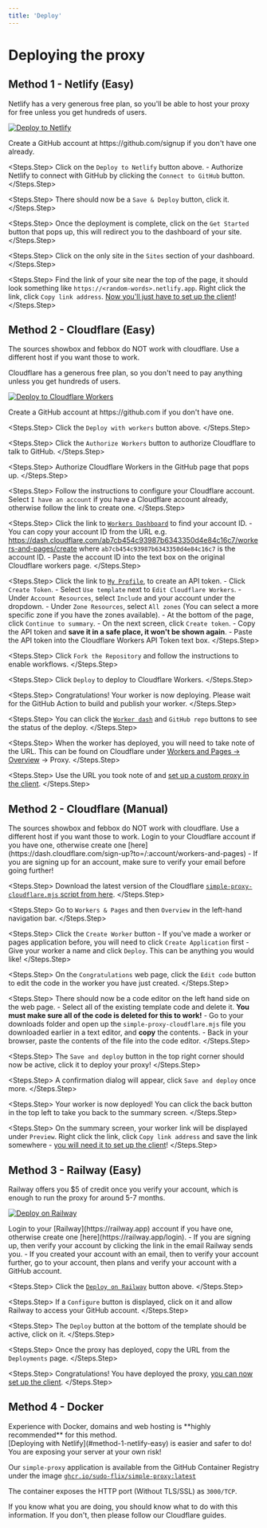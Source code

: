 ```yaml
---
title: 'Deploy'
---
```


# Deploying the proxy

## Method 1 - Netlify (Easy)

Netlify has a very generous free plan, so you'll be able to host your proxy for free unless you get hundreds of users.

[![Deploy to Netlify](https://www.netlify.com/img/deploy/button.svg)](https://app.netlify.com/start/deploy?repository=https://github.com/sussy-code/simple-proxy)

<Steps>
   <Steps.Step>
     Create a GitHub account at https://github.com/signup if you don't have one already.
   </Steps.Step>

   <Steps.Step>
    Click on the `Deploy to Netlify` button above.
       - Authorize Netlify to connect with GitHub by clicking the `Connect to GitHub` button.
   </Steps.Step>

   <Steps.Step>
     There should now be a `Save & Deploy` button, click it.
   </Steps.Step>

   <Steps.Step>
     Once the deployment is complete, click on the `Get Started` button that pops up, this will redirect you to the dashboard of your site.
   </Steps.Step>

   <Steps.Step>
     Click on the only site in the `Sites` section of your dashboard.
   </Steps.Step>

   <Steps.Step>
     Find the link of your site near the top of the page, it should look something like `https://<random-words>.netlify.app`. Right click the link, click `Copy link address`. [Now you'll just have to set up the client](../extra/streaming.mdx#method-1-self-hosted-proxy)!
   </Steps.Step>
</Steps>

## Method 2 - Cloudflare (Easy)

<Warning>
The sources showbox and febbox do NOT work with cloudflare. Use a different host if you want those to work.
</Warning>

Cloudflare has a generous free plan, so you don't need to pay anything unless you get hundreds of users.

[![Deploy to Cloudflare Workers](https://deploy.workers.cloudflare.com/button)](https://deploy.workers.cloudflare.com/?url=https://github.com/sussy-code/simple-proxy)

<Steps>
  <Steps.Step>
    Create a GitHub account at https://github.com if you don't have one.
  </Steps.Step>
  
  <Steps.Step>
    Click the `Deploy with workers` button above.
  </Steps.Step>
  
  <Steps.Step>
    Click the `Authorize Workers` button to authorize Cloudflare to talk to GitHub.
  </Steps.Step>
  
  <Steps.Step>
    Authorize Cloudflare Workers in the GitHub page that pops up.
  </Steps.Step>
  
  <Steps.Step>
    Follow the instructions to configure your Cloudflare account. Select `I have an account` if you have a Cloudflare account already, otherwise follow the link to create one.
  </Steps.Step>
  
  <Steps.Step>
    Click the link to [`Workers Dashboard`](https://dash.cloudflare.com/sign-up?to=/:account/workers-and-pages) to find your account ID.
     - You can copy your account ID from the URL e.g. https://dash.cloudflare.com/ab7cb454c93987b6343350d4e84c16c7/workers-and-pages/create where `ab7cb454c93987b6343350d4e84c16c7` is the account ID.
     - Paste the account ID into the text box on the original Cloudflare workers page.
  </Steps.Step>
  
  <Steps.Step>
    Click the link to [`My Profile`](https://dash.cloudflare.com/profile/api-tokens), to create an API token.
     - Click `Create Token`.
     - Select `Use template` next to `Edit Cloudflare Workers`.
     - Under `Account Resources`, select `Include` and your account under the dropdown.
     - Under `Zone Resources`, select `All zones` (You can select a more specific zone if you have the zones available).
     - At the bottom of the page, click `Continue to summary`.
     - On the next screen, click `Create token`.
     - Copy the API token and **save it in a safe place, it won't be shown again**.
     - Paste the API token into the Cloudflare Workers API Token text box.
  </Steps.Step>
  
  <Steps.Step>
    Click `Fork the Repository` and follow the instructions to enable workflows.
  </Steps.Step>
  
  <Steps.Step>
    Click `Deploy` to deploy to Cloudflare Workers.
  </Steps.Step>
  
  <Steps.Step>
    Congratulations! Your worker is now deploying. Please wait for the GitHub Action to build and publish your worker.
  </Steps.Step>
  
  <Steps.Step>
    You can click the [`Worker dash`](https://dash.cloudflare.com/sign-up?to=/:account/workers-and-pages) and `GitHub repo` buttons to see the status of the deploy.
  </Steps.Step>
  
  <Steps.Step>
    When the worker has deployed, you will need to take note of the URL. This can be found on Cloudflare under [Workers and Pages -> Overview](https://dash.cloudflare.com/sign-up?to=/:account/workers-and-pages) -> Proxy.
  </Steps.Step>
  
  <Steps.Step>
    Use the URL you took note of and [set up a custom proxy in the client](../extra/streaming.mdx#method-1-self-hosted-proxy).
  </Steps.Step>
</Steps>

## Method 2 - Cloudflare (Manual)

<Warning>
The sources showbox and febbox do NOT work with cloudflare. Use a different host if you want those to work.
</Warning>

<Steps>
  <Steps.Step>
    Login to your Cloudflare account if you have one, otherwise create one [here](https://dash.cloudflare.com/sign-up?to=/:account/workers-and-pages)
     - If you are signing up for an account, make sure to verify your email before going further!
  </Steps.Step>
  
  <Steps.Step>
    Download the latest version of the Cloudflare [`simple-proxy-cloudflare.mjs` script from here](https://github.com/sussy-code/simple-proxy/releases/latest/download/simple-proxy-cloudflare.mjs).
  </Steps.Step>
  
  <Steps.Step>
    Go to `Workers & Pages` and then `Overview` in the left-hand navigation bar.
  </Steps.Step>
  
  <Steps.Step>
    Click the `Create Worker` button
     - If you've made a worker or pages application before, you will need to click `Create Application` first
     - Give your worker a name and click `Deploy`. This can be anything you would like!
  </Steps.Step>
  
  <Steps.Step>
    On the `Congratulations` web page, click the `Edit code` button to edit the code in the worker you have just created.
  </Steps.Step>
  
  <Steps.Step>
    There should now be a code editor on the left hand side on the web page.
     - Select all of the existing template code and delete it. **You must make sure all of the code is deleted for this to work!**
     - Go to your downloads folder and open up the `simple-proxy-cloudflare.mjs` file you downloaded earlier in a text editor, and **copy** the contents.
     - Back in your browser, paste the contents of the file into the code editor.
  </Steps.Step>
  
  <Steps.Step>
    The `Save and deploy` button in the top right corner should now be active, click it to deploy your proxy!
  </Steps.Step>
  
  <Steps.Step>
    A confirmation dialog will appear, click `Save and deploy` once more.
  </Steps.Step>
  
  <Steps.Step>
    Your worker is now deployed! You can click the back button in the top left to take you back to the summary screen.
  </Steps.Step>
  
  <Steps.Step>
    On the summary screen, your worker link will be displayed under `Preview`. Right click the link, click `Copy link address` and save the link somewhere - [you will need it to set up the client](../5.extra/1.streaming.md#method-1---self-hosted-proxy)!
  </Steps.Step>
</Steps>

## Method 3 - Railway (Easy)

Railway offers you $5 of credit once you verify your account, which is enough to run the proxy for around 5-7 months.

[![Deploy on Railway](https://railway.app/button.svg)](https://railway.app/template/dyYHq1)

<Steps>
  <Steps.Step>
    Login to your [Railway](https://railway.app) account if you have one, otherwise create one [here](https://railway.app/login).
      - If you are signing up, then verify your account by clicking the link in the email Railway sends you.
      - If you created your account with an email, then to verify your account further, go to your account, then plans and verify your account with a GitHub account.
  </Steps.Step>

  <Steps.Step>
    Click the [`Deploy on Railway`](https://railway.app/template/dyYHq1) button above.
  </Steps.Step>

  <Steps.Step>
    If a `Configure` button is displayed, click on it and allow Railway to access your GitHub account.
  </Steps.Step>

  <Steps.Step>
    The `Deploy` button at the bottom of the template should be active, click on it.
  </Steps.Step>

  <Steps.Step>
    Once the proxy has deployed, copy the URL from the `Deployments` page.
  </Steps.Step>
  
  <Steps.Step>
    Congratulations! You have deployed the proxy, [you can now set up the client](../extra/streaming.mdx#method-1-self-hosted-proxy).
  </Steps.Step>
</Steps>

## Method 4 - Docker

<Warning>
Experience with Docker, domains and web hosting is **highly recommended** for this method. <br />
[Deploying with Netlify](#method-1-netlify-easy) is easier and safer to do! You are exposing your server at your own risk!
</Warning>

Our `simple-proxy` application is available from the GitHub Container Registry under the image [`ghcr.io/sudo-flix/simple-proxy:latest`](https://ghcr.io/sudo-flix/simple-proxy:latest)

The container exposes the HTTP port (Without TLS/SSL) as `3000/TCP`.

If you know what you are doing, you should know what to do with this information. If you don't, then please follow our Cloudflare guides.
